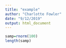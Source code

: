 ```yaml
---
title: "example"
author: "Charlotte Fowler"
date: "9/12/2019"
output: html_document
---
```


```r
samp=rnorm(100)
length(samp)
```

